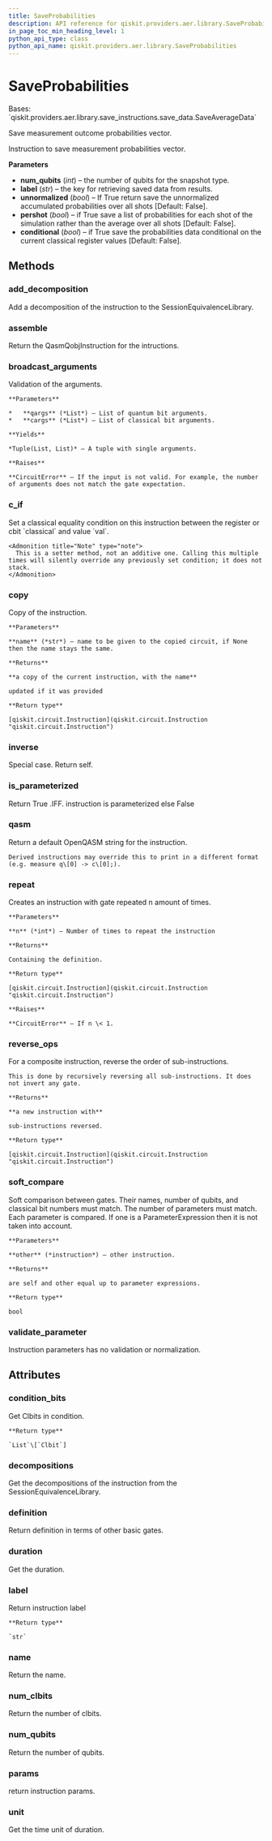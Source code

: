 ```yaml
---
title: SaveProbabilities
description: API reference for qiskit.providers.aer.library.SaveProbabilities
in_page_toc_min_heading_level: 1
python_api_type: class
python_api_name: qiskit.providers.aer.library.SaveProbabilities
---
```


# SaveProbabilities

<Class id="qiskit.providers.aer.library.SaveProbabilities" github="https://github.com/qiskit/qiskit-aer/tree/stable/0.10/qiskit/providers/aer/library/save_instructions/save_probabilities.py" signature="SaveProbabilities(num_qubits, label='probabilities', unnormalized=False, pershot=False, conditional=False)">
  Bases: `qiskit.providers.aer.library.save_instructions.save_data.SaveAverageData`

  Save measurement outcome probabilities vector.

  Instruction to save measurement probabilities vector.

  **Parameters**

  *   **num\_qubits** (*int*) – the number of qubits for the snapshot type.
  *   **label** (*str*) – the key for retrieving saved data from results.
  *   **unnormalized** (*bool*) – If True return save the unnormalized accumulated probabilities over all shots \[Default: False].
  *   **pershot** (*bool*) – if True save a list of probabilities for each shot of the simulation rather than the average over all shots \[Default: False].
  *   **conditional** (*bool*) – if True save the probabilities data conditional on the current classical register values \[Default: False].

  ## Methods

  ### add\_decomposition

  <Function id="qiskit.providers.aer.library.SaveProbabilities.add_decomposition" name="add_decomposition" signature="SaveProbabilities.add_decomposition(decomposition)">
    Add a decomposition of the instruction to the SessionEquivalenceLibrary.
  </Function>

  ### assemble

  <Function id="qiskit.providers.aer.library.SaveProbabilities.assemble" name="assemble" signature="SaveProbabilities.assemble()">
    Return the QasmQobjInstruction for the intructions.
  </Function>

  ### broadcast\_arguments

  <Function id="qiskit.providers.aer.library.SaveProbabilities.broadcast_arguments" name="broadcast_arguments" signature="SaveProbabilities.broadcast_arguments(qargs, cargs)">
    Validation of the arguments.

    **Parameters**

    *   **qargs** (*List*) – List of quantum bit arguments.
    *   **cargs** (*List*) – List of classical bit arguments.

    **Yields**

    *Tuple(List, List)* – A tuple with single arguments.

    **Raises**

    **CircuitError** – If the input is not valid. For example, the number of arguments does not match the gate expectation.
  </Function>

  ### c\_if

  <Function id="qiskit.providers.aer.library.SaveProbabilities.c_if" name="c_if" signature="SaveProbabilities.c_if(classical, val)">
    Set a classical equality condition on this instruction between the register or cbit `classical` and value `val`.

    <Admonition title="Note" type="note">
      This is a setter method, not an additive one. Calling this multiple times will silently override any previously set condition; it does not stack.
    </Admonition>
  </Function>

  ### copy

  <Function id="qiskit.providers.aer.library.SaveProbabilities.copy" name="copy" signature="SaveProbabilities.copy(name=None)">
    Copy of the instruction.

    **Parameters**

    **name** (*str*) – name to be given to the copied circuit, if None then the name stays the same.

    **Returns**

    **a copy of the current instruction, with the name**

    updated if it was provided

    **Return type**

    [qiskit.circuit.Instruction](qiskit.circuit.Instruction "qiskit.circuit.Instruction")
  </Function>

  ### inverse

  <Function id="qiskit.providers.aer.library.SaveProbabilities.inverse" name="inverse" signature="SaveProbabilities.inverse()">
    Special case. Return self.
  </Function>

  ### is\_parameterized

  <Function id="qiskit.providers.aer.library.SaveProbabilities.is_parameterized" name="is_parameterized" signature="SaveProbabilities.is_parameterized()">
    Return True .IFF. instruction is parameterized else False
  </Function>

  ### qasm

  <Function id="qiskit.providers.aer.library.SaveProbabilities.qasm" name="qasm" signature="SaveProbabilities.qasm()">
    Return a default OpenQASM string for the instruction.

    Derived instructions may override this to print in a different format (e.g. measure q\[0] -> c\[0];).
  </Function>

  ### repeat

  <Function id="qiskit.providers.aer.library.SaveProbabilities.repeat" name="repeat" signature="SaveProbabilities.repeat(n)">
    Creates an instruction with gate repeated n amount of times.

    **Parameters**

    **n** (*int*) – Number of times to repeat the instruction

    **Returns**

    Containing the definition.

    **Return type**

    [qiskit.circuit.Instruction](qiskit.circuit.Instruction "qiskit.circuit.Instruction")

    **Raises**

    **CircuitError** – If n \< 1.
  </Function>

  ### reverse\_ops

  <Function id="qiskit.providers.aer.library.SaveProbabilities.reverse_ops" name="reverse_ops" signature="SaveProbabilities.reverse_ops()">
    For a composite instruction, reverse the order of sub-instructions.

    This is done by recursively reversing all sub-instructions. It does not invert any gate.

    **Returns**

    **a new instruction with**

    sub-instructions reversed.

    **Return type**

    [qiskit.circuit.Instruction](qiskit.circuit.Instruction "qiskit.circuit.Instruction")
  </Function>

  ### soft\_compare

  <Function id="qiskit.providers.aer.library.SaveProbabilities.soft_compare" name="soft_compare" signature="SaveProbabilities.soft_compare(other)">
    Soft comparison between gates. Their names, number of qubits, and classical bit numbers must match. The number of parameters must match. Each parameter is compared. If one is a ParameterExpression then it is not taken into account.

    **Parameters**

    **other** (*instruction*) – other instruction.

    **Returns**

    are self and other equal up to parameter expressions.

    **Return type**

    bool
  </Function>

  ### validate\_parameter

  <Function id="qiskit.providers.aer.library.SaveProbabilities.validate_parameter" name="validate_parameter" signature="SaveProbabilities.validate_parameter(parameter)">
    Instruction parameters has no validation or normalization.
  </Function>

  ## Attributes

  ### condition\_bits

  <Attribute id="qiskit.providers.aer.library.SaveProbabilities.condition_bits" name="condition_bits">
    Get Clbits in condition.

    **Return type**

    `List`\[`Clbit`]
  </Attribute>

  ### decompositions

  <Attribute id="qiskit.providers.aer.library.SaveProbabilities.decompositions" name="decompositions">
    Get the decompositions of the instruction from the SessionEquivalenceLibrary.
  </Attribute>

  ### definition

  <Attribute id="qiskit.providers.aer.library.SaveProbabilities.definition" name="definition">
    Return definition in terms of other basic gates.
  </Attribute>

  ### duration

  <Attribute id="qiskit.providers.aer.library.SaveProbabilities.duration" name="duration">
    Get the duration.
  </Attribute>

  ### label

  <Attribute id="qiskit.providers.aer.library.SaveProbabilities.label" name="label">
    Return instruction label

    **Return type**

    `str`
  </Attribute>

  ### name

  <Attribute id="qiskit.providers.aer.library.SaveProbabilities.name" name="name">
    Return the name.
  </Attribute>

  ### num\_clbits

  <Attribute id="qiskit.providers.aer.library.SaveProbabilities.num_clbits" name="num_clbits">
    Return the number of clbits.
  </Attribute>

  ### num\_qubits

  <Attribute id="qiskit.providers.aer.library.SaveProbabilities.num_qubits" name="num_qubits">
    Return the number of qubits.
  </Attribute>

  ### params

  <Attribute id="qiskit.providers.aer.library.SaveProbabilities.params" name="params">
    return instruction params.
  </Attribute>

  ### unit

  <Attribute id="qiskit.providers.aer.library.SaveProbabilities.unit" name="unit">
    Get the time unit of duration.
  </Attribute>
</Class>

